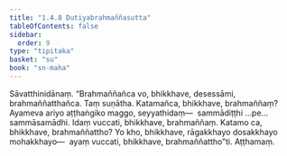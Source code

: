 ```yaml
---
title: "1.4.8 Dutiyabrahmaññasutta"
tableOfContents: false
sidebar:
  order: 9
type: "tipitaka"
basket: "su"
book: "sn-maha"
---
```



<DynamicBreadcrumb />

<Division number="38" book="sn-maha" bookNo="14" page="20">

<Paragraph number="137" book="sn-maha">
Sāvatthinidānaṃ. “Brahmaññañca vo, bhikkhave, desessāmi, brahmaññatthañca. Taṃ suṇātha. Katamañca, bhikkhave, brahmaññaṃ? Ayameva ariyo aṭṭhaṅgiko maggo, seyyathidaṃ—  sammādiṭṭhi …pe…  sammāsamādhi. Idaṃ vuccati, bhikkhave, brahmaññaṃ. Katamo ca, bhikkhave, brahmaññattho? Yo kho, bhikkhave, rāgakkhayo dosakkhayo mohakkhayo—  ayaṃ vuccati, bhikkhave, brahmaññattho”ti.

</Paragraph>
</Division>

<Paragraph number="138" type="center" book="sn-maha">
Aṭṭhamaṃ.
</Paragraph>
